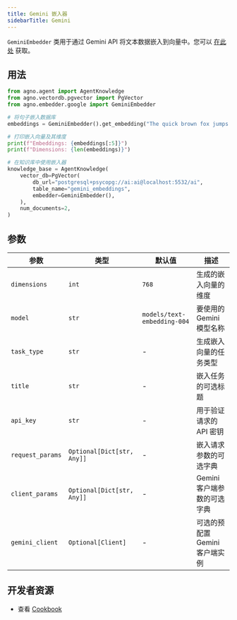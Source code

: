 ```yaml
---
title: Gemini 嵌入器
sidebarTitle: Gemini
---
```


`GeminiEmbedder` 类用于通过 Gemini API 将文本数据嵌入到向量中。您可以 [在此处](https://ai.google.dev/aistudio) 获取。

## 用法

```python cookbook/embedders/gemini_embedder.py
from agno.agent import AgentKnowledge
from agno.vectordb.pgvector import PgVector
from agno.embedder.google import GeminiEmbedder

# 将句子嵌入数据库
embeddings = GeminiEmbedder().get_embedding("The quick brown fox jumps over the lazy dog.")

# 打印嵌入向量及其维度
print(f"Embeddings: {embeddings[:5]}")
print(f"Dimensions: {len(embeddings)}")

# 在知识库中使用嵌入器
knowledge_base = AgentKnowledge(
    vector_db=PgVector(
        db_url="postgresql+psycopg://ai:ai@localhost:5532/ai",
        table_name="gemini_embeddings",
        embedder=GeminiEmbedder(),
    ),
    num_documents=2,
)
```

## 参数

| 参数        | 类型                       | 默认值                      | 描述                                    |
| ----------- | -------------------------- | --------------------------- | --------------------------------------- |
| `dimensions`     | `int`                      | `768`                       | 生成的嵌入向量的维度                      |
| `model`          | `str`                      | `models/text-embedding-004` | 要使用的 Gemini 模型名称                  |
| `task_type`      | `str`                      | -                           | 生成嵌入向量的任务类型                    |
| `title`          | `str`                      | -                           | 嵌入任务的可选标题                        |
| `api_key`        | `str`                      | -                           | 用于验证请求的 API 密钥                   |
| `request_params` | `Optional[Dict[str, Any]]` | -                           | 嵌入请求参数的可选字典                   |
| `client_params`  | `Optional[Dict[str, Any]]` | -                           | Gemini 客户端参数的可选字典             |
| `gemini_client`  | `Optional[Client]`         | -                           | 可选的预配置 Gemini 客户端实例           |

## 开发者资源
- 查看 [Cookbook](https://github.com/agno-agi/agno/blob/main/cookbook/agent_concepts/knowledge/embedders/gemini_embedder.py)